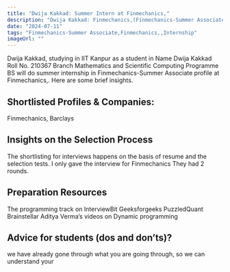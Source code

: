 ```yaml
---
title: "Dwija Kakkad: Summer Intern at Finmechanics,"
description: "Dwija Kakkad: Finmechanics,(Finmechanics-Summer Associate)"
date: "2024-07-11"
tags: "Finmechanics-Summer Associate,Finmechanics,,Internship"
imageUrl: ""
---
```


Dwija Kakkad, studying in IIT Kanpur as a  student in Name Dwija Kakkad Roll No.  210367 Branch Mathematics and Scientific Computing Programme BS will do
 summer internship in Finmechanics-Summer Associate profile at Finmechanics,. Here are some brief
insights.

## Shortlisted Profiles & Companies:
Finmechanics, Barclays

## Insights on the Selection Process
The shortlisting for interviews happens on the basis of resume and the selection tests. I only gave the interview for Finmechanics They had 2 rounds.

##  Preparation Resources
The programming track on InterviewBit Geeksforgeeks PuzzledQuant Brainstellar Aditya Verma’s videos on Dynamic programming

## Advice for students (dos and don’ts)? 
we have already gone through what you are going through, so we can understand your

